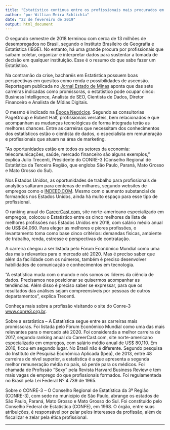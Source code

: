 ```yaml
---
title: "Estatístico continua entre os profissionais mais procurados em 2019"
author: "por Willian Meira Schlichta"
date: "22 de fevereiro de 2019"
output: html_document
---
```



O segundo semestre de 2018 terminou com cerca de 13 milhões de desempregados no Brasil, segundo o Instituto Brasileiro de Geografia e Estatística (IBGE). No entanto, há uma grande procura por profissionais que saibam coletar, organizar e interpretar dados para sustentar a tomada de decisão em qualquer instituição. Esse é o resumo do que sabe fazer um Estatístico.

Na contramão da crise, bacharéis em Estatística possuem boas perspectivas em quesitos como renda e possibilidades de ascensão. Reportagem publicada no [Jornal Estado de Minas](https://www.em.com.br/app/noticia/especiais/educacao/2019/01/08/internas_educacao,1019826/confira-as-profissoes-que-prometem-ser-destaque-em-2019.shtml?fbclid=IwAR3p_gkkzDvq7IEbOGliO3DYdBfy683HDuL2GAN3p4MTNuO1JN8OleZeot4) aponta que das sete carreiras indicadas como promissoras, o estatístico pode ocupar cinco: Business Intelligence, Analista de SEO, Cientista de Dados, Diretor Financeiro e Analista de Mídias Digitais.

O mesmo é indicado na [Época Negócios](https://epocanegocios.globo.com/Carreira/noticia/2019/01/conheca-profissoes-que-estarao-em-alta-no-brasil-em-2019.html). Segundo as consultorias PageGroup e Robert Half, profissionais versáteis, bem relacionados e que acompanham as mudanças tecnológicas de forma integrada terão as melhores chances. Entre as carreiras que necessitam dos conhecimentos dos estatísticos estão o cientista de dados, o especialista em remuneração e profissionais que atuam na área de marketing.

“As oportunidades estão em todos os setores da economia: telecomunicações, saúde, mercado financeiro são alguns exemplos,” explica Julio Trecenti, Presidente do CONRE-3 (Conselho Regional de Estatística da Terceira Região, que engloba São Paulo, Paraná, Mato Grosso e Mato Grosso do Sul).

Nos Estados Unidos, as oportunidades de trabalho para profissionais de analytics saltaram para centenas de milhares, segundo websites de empregos como o [INDEED.COM](https://www.indeed.com.br/?r=us). Mesmo com o aumento substancial de formandos nos Estados Unidos, ainda há muito espaço para esse tipo de profissional.

O ranking anual do [CareerCast.com](httpshttps://www.careercast.com/jobs-rated/2018-best-jobs?page=4), site norte-americano especializado em empregos, colocou o Estatístico entre os cinco melhores da lista de melhores profissões nos Estados Unidos em 2018, com salário médio anual de US$ 84,060. Para eleger as melhores e piores profissões, o levantamento toma como base cinco critérios: demandas físicas, ambiente de trabalho, renda, estresse e perspectivas de contratação.

A carreira chegou a ser listada pelo Fórum Econômico Mundial como uma das mais relevantes para o mercado até 2020. Mas é preciso saber que além da facilidade com os números, também é preciso desenvolver habilidades de comunicação e conhecimentos em tecnologia.

“A estatística muda com o mundo e nós somos os líderes da ciência de dados. Precisamos nos posicionar se quisermos acompanhar as tendências. Além disso é preciso saber se expressar, para que os resultados das análises sejam compreensíveis por pessoas de outros departamentos”, explica Trecenti.

Conheça mais sobre a profissão visitando o site do Conre-3 [www.conre3.org.br](www.conre3.org.br).

Sobre a estatística – A Estatística segue entre as carreiras mais promissoras. Foi listada pelo Fórum Econômico Mundial como uma das mais relevantes para o mercado até 2020. Foi considerada a melhor carreira de 2017, segundo ranking anual do CareerCast.com, site norte-americano especializado em empregos, com salário médio anual de US$ 80,110. Em 2016, ficou em segundo lugar. No Brasil não é diferente. Segundo pesquisa do Instituto de Pesquisa Econômica Aplicada (Ipea), de 2013, entre 48 carreiras de nível superior, a estatística é a que apresenta a segunda melhor remuneração média no país, só perde para os médicos. Foi chamada de Profissão “Sexy” pela Revista Harvard Business Review e tem mais vagas de emprego do que profissionais formados. Foi regulamentada no Brasil pela Lei Federal Nº 4.739 de 1965.

Sobre o CONRE-3 – O Conselho Regional de Estatística da 3ª Região (CONRE-3), com sede no município de São Paulo, abrange os estados de São Paulo, Paraná, Mato Grosso e Mato Grosso do Sul. Foi constituído pelo Conselho Federal de Estatística (CONFE), em 1968. O órgão, entre suas atribuições, é responsável por zelar pelos interesses da profissão, além de fiscalizar e zelar pela ética profissional.

*********************